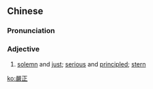 {{also|严正}}
==Chinese==
{{zh-forms|s=严正}}

===Pronunciation===
{{zh-pron
|m=yánzhèng
|c=jim4 zing3
|mn=qz,tw,xm,zz:giâm-chèng
|cat=a
}}

===Adjective===
{{zh-adj}}

# [[solemn]] and [[just]]; [[serious]] and [[principled]]; [[stern]]

[[ko:嚴正]]